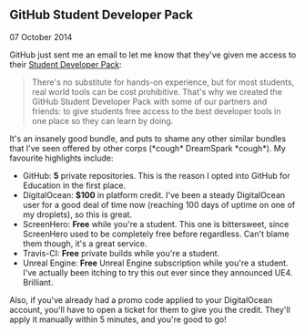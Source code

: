 ## GitHub Student Developer Pack

<time dateTime="2014-10-07">07 October 2014</time>

GitHub just sent me an email to let me know that they've given me access to their [Student Developer Pack](https://education.github.com/pack):

> There's no substitute for hands-on experience, but for most students, real world tools can be cost prohibitive. That's why we created the GitHub Student Developer Pack with some of our partners and friends: to give students free access to the best developer tools in one place so they can learn by doing.

It's an insanely good bundle, and puts to shame any other similar bundles that I've seen offered by other corps (\*cough\* DreamSpark \*cough\*). My favourite highlights include:

- GitHub: **5** private repositories. This is the reason I opted into GitHub for Education in the first place.
- DigitalOcean: **\$100** in platform credit. I've been a steady DigitalOcean user for a good deal of time now (reaching 100 days of uptime on one of my droplets), so this is great.
- ScreenHero: **Free** while you're a student. This one is bittersweet, since ScreenHero used to be completely free before regardless. Can't blame them though, it's a great service.
- Travis-CI: **Free** private builds while you're a student.
- Unreal Engine: **Free** Unreal Engine subscription while you're a student. I've actually been itching to try this out ever since they announced UE4. Brilliant.

Also, if you've already had a promo code applied to your DigitalOcean account, you'll have to open a ticket for them to give you the credit. They'll apply it manually within 5 minutes, and you're good to go!
